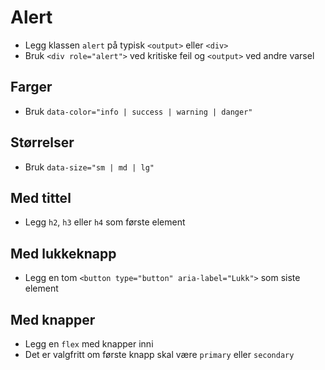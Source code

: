 
<Meta of={stories} />

# Alert
- Legg klassen `alert` på typisk `<output>` eller `<div>`
- Bruk `<div role="alert">` ved kritiske feil og `<output>` ved andre varsel
<Canvas of={stories.Default} />

## Farger
- Bruk `data-color="info | success | warning | danger"`
<Canvas of={stories.Colors} />

## Størrelser
- Bruk `data-size="sm | md | lg"`
<Canvas of={stories.Sizes} />

## Med tittel
- Legg `h2`, `h3` eller `h4` som første element
<Canvas of={stories.WithTitle} />

## Med lukkeknapp
- Legg en tom `<button type="button" aria-label="Lukk">` som siste element
<Canvas of={stories.WithClose} />

## Med knapper
- Legg en `flex` med knapper inni
- Det er valgfritt om første knapp skal være `primary` eller `secondary`
<Canvas of={stories.WithButtons} />